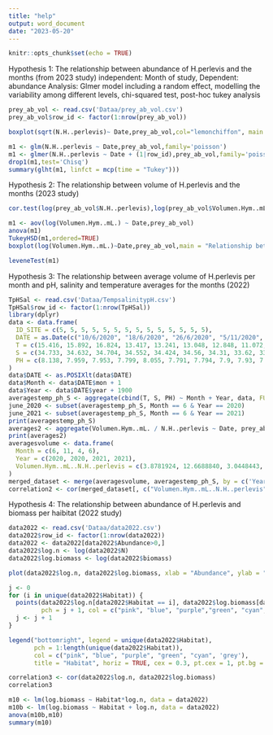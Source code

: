 ```yaml
---
title: "help"
output: word_document
date: "2023-05-20"
---
```


```r
knitr::opts_chunk$set(echo = TRUE)
```

Hypothesis 1: The relationship between abundance of H.perlevis and the months (from 2023 study) 
independent: Month of study, Dependent: abundance 
Analysis: Glmer model including a random effect, modelling the variability among different levels, chi-squared test, post-hoc tukey analysis

```r
prey_ab_vol <- read.csv('Dataa/prey_ab_vol.csv')
prey_ab_vol$row_id <- factor(1:nrow(prey_ab_vol))

boxplot(sqrt(N.H..perlevis)~ Date,prey_ab_vol,col="lemonchiffon", main = "Relationship between abundance and month")

m1 <- glm(N.H..perlevis ~ Date,prey_ab_vol,family='poisson')
m1 <- glmer(N.H..perlevis ~ Date + (1|row_id),prey_ab_vol,family='poisson')
drop1(m1,test='Chisq')
summary(glht(m1, linfct = mcp(time = "Tukey")))
```

Hypothesis 2: The relationship between  volume of H.perlevis and the months (2023 study)

```r

cor.test(log(prey_ab_vol$N.H..perlevis),log(prey_ab_vol$Volumen.Hym..mL.))

m1 <- aov(log(Volumen.Hym..mL.) ~ Date,prey_ab_vol)
anova(m1)
TukeyHSD(m1,ordered=TRUE)
boxplot(log(Volumen.Hym..mL.)~Date,prey_ab_vol,main = "Relationship between volume and month",col= 'pink')

leveneTest(m1)
```

Hypothesis 3: The relationship between average volume of H.perlevis per month and pH, salinity and temperature averages for the months (2022)

```r
TpHSal <- read.csv('Dataa/TempsalinitypH.csv')
TpHSal$row_id <- factor(1:nrow(TpHSal))
library(dplyr)
data <- data.frame(
  ID_SITE = c(5, 5, 5, 5, 5, 5, 5, 5, 5, 5, 5, 5, 5, 5),
  DATE = as.Date(c("10/6/2020", "18/6/2020", "26/6/2020", "5/11/2020", "12/11/2020", "20/11/2020", "27/11/2020", "3/4/2021", "8/4/2021", "16/4/2021", "7/6/2021", "15/6/2021", "21/6/2021", "29/6/2021"), format = "%d/%m/%Y"),
  T = c(15.416, 15.892, 16.824, 13.417, 13.241, 13.048, 12.848, 11.072, 11.23, 10.971, 15.061, 16.295, 15.688, 15.399),
  S = c(34.733, 34.632, 34.704, 34.552, 34.424, 34.56, 34.31, 33.62, 33.8, 34.156, 34.626, 34.762, 34.865, 35.014),
  PH = c(8.138, 7.959, 7.953, 7.799, 8.055, 7.791, 7.794, 7.9, 7.93, 7.91, 7.94, 7.91, 7.93, 7.88)
)
data$DATE <- as.POSIXlt(data$DATE)
data$Month <- data$DATE$mon + 1
data$Year <- data$DATE$year + 1900
averagestemp_ph_S <- aggregate(cbind(T, S, PH) ~ Month + Year, data, FUN = mean)
june_2020 <- subset(averagestemp_ph_S, Month == 6 & Year == 2020)
june_2021 <- subset(averagestemp_ph_S, Month == 6 & Year == 2021)
print(averagestemp_ph_S)
averages2 <- aggregate(Volumen.Hym..mL. / N.H..perlevis ~ Date, prey_ab_vol, FUN = mean)
print(averages2)
averagesvolume <- data.frame(
  Month = c(6, 11, 4, 6),
  Year = c(2020, 2020, 2021, 2021),
  Volumen.Hym..mL..N.H..perlevis = c(3.8781924, 12.6688840, 3.0448443, 0.8122513)
)
merged_dataset <- merge(averagesvolume, averagestemp_ph_S, by = c('Year', 'Month'))
correlation2 <- cor(merged_dataset[, c("Volumen.Hym..mL..N.H..perlevis", "T", "S", "PH")])
```

Hypothesis 4: The relationship between abundance of H.perlevis and biomass per haibitat (2022 study)

````r
data2022 <- read.csv('Dataa/data2022.csv')
data2022$row_id <- factor(1:nrow(data2022))
data2022 <- data2022[data2022$Abundance>0,]
data2022$log.n <- log(data2022$N)
data2022$log.biomass <- log(data2022$biomass)

plot(data2022$log.n, data2022$log.biomass, xlab = "Abundance", ylab = "Biomass", main = "Relationship between Abundance and Biomass", type = 'n')

j <- 0
for (i in unique(data2022$Habitat)) {
  points(data2022$log.n[data2022$Habitat == i], data2022$log.biomass[data2022$Habitat == i],
         pch = j + 1, col = c("pink", "blue", "purple","green", "cyan",'grey')[j + 1])
  j <- j + 1
}

legend("bottomright", legend = unique(data2022$Habitat),
       pch = 1:length(unique(data2022$Habitat)),
       col = c("pink", "blue", "purple", "green", "cyan", 'grey'),
       title = "Habitat", horiz = TRUE, cex = 0.3, pt.cex = 1, pt.bg = "white")

correlation3 <- cor(data2022$log.n, data2022$log.biomass)
correlation3

m10 <- lm(log.biomass ~ Habitat*log.n, data = data2022)
m10b <- lm(log.biomass ~ Habitat + log.n, data = data2022)
anova(m10b,m10)
summary(m10)



````



